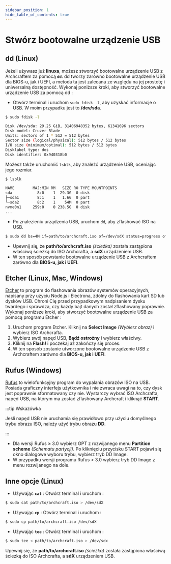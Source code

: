 ```yaml
---
sidebar_position: 1
hide_table_of_contents: true
---
```


# Stwórz bootowalne urządzenie USB

<!-- Tabs -->

<Tabs>

<TabItem value="dd" label="dd" default>

## dd (Linux)

Jeżeli używasz już **linuxa**, możesz stworzyć bootowalne urządzenie USB z Archcraftem za pomocą **`dd`**.
dd tworzy zarówno bootowalne urządzenie USB dla BIOS-u, jak i UEFI, a metoda ta jest zalecana ze względu na jej prostotę i uniwersalną dostępność.
Wykonaj poniższe kroki, aby stworzyć bootowalne urządzenie USB za pomocą dd :

- Otwórz terminal i uruchom `sudo fdisk -l`, aby uzyskać informacje o USB. W moim przypadku jest to **/dev/sda**.

```bash
$ sudo fdisk -l

Disk /dev/sda: 29.25 GiB, 31406948352 bytes, 61341696 sectors
Disk model: Cruzer Blade
Units: sectors of 1 * 512 = 512 bytes
Sector size (logical/physical): 512 bytes / 512 bytes
I/O size (minimum/optimal): 512 bytes / 512 bytes
Disklabel type: dos
Disk identifier: 0x940318b0
```

Możesz także uruchomić `lsblk`, aby znaleźć urządzenie USB, oceniając jego rozmiar.

```bash
$ lsblk

NAME        MAJ:MIN RM   SIZE RO TYPE MOUNTPOINTS
sda           8:0    1  29.3G  0 disk
├─sda1        8:1    1   1.6G  0 part
└─sda2        8:2    1    54M  0 part
nvme0n1     259:0    0 238.5G  0 disk
...
```

- Po znalezieniu urządzenia USB, uruchom `dd`, aby zflashować ISO na USB. 

```bash
$ sudo dd bs=4M if=path/to/archcraft.iso of=/dev/sdX status=progress oflag=sync
```

- Upewnij się, że **path/to/archcraft.iso** *(ścieżka)* została zastąpiona właściwą ścieżką do ISO Archcrafta, a **sdX** urządzeniem USB.
- W ten sposób powstanie bootowalne urządzenie USB z Archcraftem zarówno dla **BIOS-u, jak i UEFI**.

</TabItem>

<TabItem value="etcher" label="Etcher">

## Etcher (Linux, Mac, Windows)

[Etcher](https://www.balena.io/etcher/) to program do flashowania obrazów systemów operacyjnych, napisany przy użyciu Node.js i Electrona, zdolny do flashowania kart SD lub dysków USB.
Chroni Cię przed przypadkowym nadpisaniem dysku twardego i sprawdza, czy każdy bajt danych został zflashowany poprawnie.
Wykonaj poniższe kroki, aby stworzyć bootowalne urządzenie USB za pomocą programu Etcher :

1. Uruchom program Etcher. Kliknij na **Select Image** *(Wybierz obraz)* i wybierz ISO Archcrafta.
1. Wybierz swój napęd USB, **Bądź ostrożny** i wybierz właściwy.
1. Kliknij na **Flash!** i poczekaj aż zakończy się proces.
1. W ten sposób zostanie utworzone bootowalne urządzenie USB z Archcraftem zarówno dla **BIOS-u, jak i UEFI**.

</TabItem>

<TabItem value="rufus" label="Rufus">

## Rufus (Windows)

[Rufus](https://rufus.akeo.ie/) to wielofunkcyjny program do wypalania obrazów ISO na USB. Posiada graficzny interfejs użytkownika i nie zwraca uwagi na to, czy dysk jest poprawnie sformatowany czy nie.
Wystarczy wybrać ISO Archcrafta, napęd USB, na którym ma zostać zflashowany Archcraft i kliknąć **START**.

:::tip Wskazówka

Jeśli napęd USB nie uruchamia się prawidłowo przy użyciu domyślnego trybu obrazu ISO, należy użyć trybu obrazu **DD**.

:::

- Dla wersji Rufus ≥ 3.0 wybierz GPT z rozwijanego menu **Partition scheme** *(Schematu partycji)*. Po kliknięciu przycisku START pojawi się okno dialogowe wyboru trybu, wybierz tryb DD Image.
- W przypadku wersji programu Rufus < 3.0 wybierz tryb DD Image z menu rozwijanego na dole.

</TabItem>

<TabItem value="other" label="Inne opcje">

## Inne opcje (Linux)

- Używając **`cat`** : Otwórz terminal i uruchom :
```bash
$ sudo cat path/to/archcraft.iso > /dev/sdX
```
- Używając **`cp`** : Otwórz terminal i uruchom :
```bash
$ sudo cp path/to/archcraft.iso /dev/sdX
```
- Używając **`tee`** : Otwórz terminal i uruchom :
```bash
$ sudo tee < path/to/archcraft.iso > /dev/sdx
```

Upewnij się, że **path/to/archcraft.iso** *(ścieżka)* została zastąpiona właściwą ścieżką do ISO Archcrafta, a **sdX** urządzeniem USB.
</TabItem>

</Tabs>
